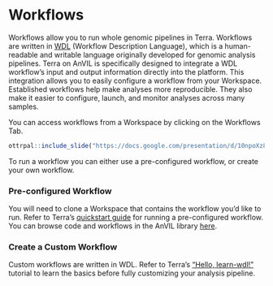 # Workflows

Workflows allow you to run whole genomic pipelines in Terra. Workflows are written in [WDL](https://openwdl.org/#) (Workflow Description Language), which is a human-readable and writable language originally developed for genomic analysis pipelines. Terra on AnVIL is specifically designed to integrate a WDL workflow's input and output information directly into the platform. This integration allows you to easily configure a workflow from your Workspace. Established workflows help make analyses more reproducible. They also make it easier to configure, launch, and monitor analyses across many samples.

You can access workflows from a Workspace by clicking on the Workflows Tab.

```r
ottrpal::include_slide("https://docs.google.com/presentation/d/10npoXz81IWVNRGrlc8ZYQGC9AGek5sYmn5sYxGgNmfk/edit#slide=id.g1165a09889e_0_0")
```

To run a workflow you can either use a pre-configured workflow, or create your own workflow.

### Pre-configured Workflow

You will need to clone a Workspace that contains the workflow you'd like to run. Refer to Terra's [quickstart guide](https://support.terra.bio/hc/en-us/articles/360043454592-Workflows-Quickstart-Part-1-Run-pre-configured-workflow) for running a pre-configured workflow. You can browse code and workflows in the AnVIL library [here](https://anvil.terra.bio/#library/code).
    
### Create a Custom Workflow

Custom workflows are written in WDL. Refer to Terra's ["Hello, learn-wdl!"](https://support.terra.bio/hc/en-us/articles/360037117492-Getting-started-with-WDL) tutorial to learn the basics before fully customizing your analysis pipeline.
